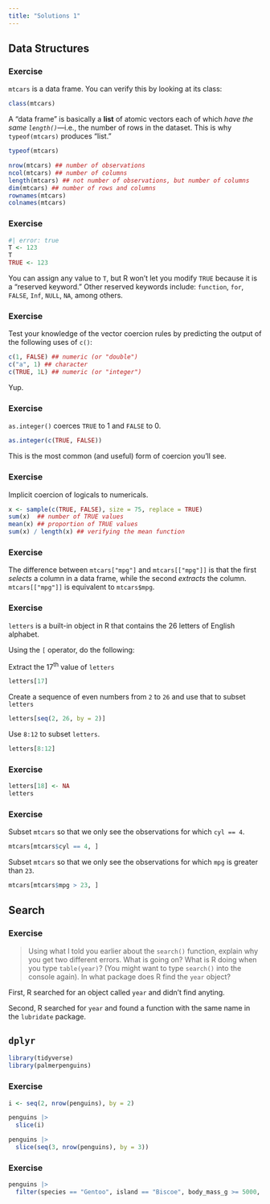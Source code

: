 ```yaml
---
title: "Solutions 1"
---
```


## Data Structures

### Exercise

`mtcars` is a data frame. You can verify this by looking at its class:

```r
class(mtcars)
```

A "data frame" is basically a **list** of atomic vectors each of which *have the same `length()`*---i.e., the number of rows in the dataset. This is why `typeof(mtcars)` produces "list."

```r
typeof(mtcars)
```

```r
nrow(mtcars) ## number of observations
ncol(mtcars) ## number of columns
length(mtcars) ## not number of observations, but number of columns
dim(mtcars) ## number of rows and columns
rownames(mtcars)
colnames(mtcars)
```

### Exercise

```r
#| error: true
T <- 123
T
TRUE <- 123
```

You can assign any value to `T`, but R won't let you modify `TRUE` because it is a "reserved keyword." Other reserved keywords include: `function`, `for`, `FALSE`, `Inf`, `NULL`, `NA`, among others.

### Exercise

Test your knowledge of the vector coercion rules by predicting the output of the following uses of `c()`:

```r
c(1, FALSE) ## numeric (or "double")
c("a", 1) ## character
c(TRUE, 1L) ## numeric (or "integer")
```

Yup.

### Exercise

`as.integer()` coerces `TRUE` to 1 and `FALSE` to 0.

```r
as.integer(c(TRUE, FALSE))
```

This is the most common (and useful) form of coercion you'll see.

### Exercise

Implicit coercion of logicals to numericals.

```r
x <- sample(c(TRUE, FALSE), size = 75, replace = TRUE)
sum(x)  ## number of TRUE values
mean(x) ## proportion of TRUE values
sum(x) / length(x) ## verifying the mean function
```

### Exercise

The difference between `mtcars["mpg"]` and `mtcars[["mpg"]]` is that the first *selects* a column in a data frame, while the second *extracts* the column. `mtcars[["mpg"]]` is equivalent to `mtcars$mpg`.

### Exercise

`letters` is a built-in object in R that contains the 26 letters of English alphabet.

Using the `[` operator, do the following:

Extract the 17^th^ value of `letters`

```r
letters[17]
```

Create a sequence of even numbers from `2` to `26` and use that to subset `letters`

```r
letters[seq(2, 26, by = 2)]
```

Use `8:12` to subset `letters`.

```r
letters[8:12]
```

### Exercise

```r
letters[18] <- NA
letters
```

### Exercise

Subset `mtcars` so that we only see the observations for which `cyl == 4`.

```r
mtcars[mtcars$cyl == 4, ]
```

Subset `mtcars` so that we only see the observations for which `mpg` is greater than `23`.

```r
mtcars[mtcars$mpg > 23, ]
```

## Search

### Exercise

> Using what I told you earlier about the `search()` function, explain why you get two different errors. What is going on? What is R doing when you type `table(year)`? (You might want to type `search()` into the console again). In what package does R find the `year` object?

First, R searched for an object called `year` and didn't find anyting.

Second, R searched for `year` and found a function with the same name in the `lubridate` package.

## `dplyr`

```r
library(tidyverse)
library(palmerpenguins)
```

### Exercise

```r
i <- seq(2, nrow(penguins), by = 2)

penguins |> 
  slice(i)

penguins |> 
  slice(seq(3, nrow(penguins), by = 3))
```

### Exercise

```r
penguins |> 
  filter(species == "Gentoo", island == "Biscoe", body_mass_g >= 5000, body_mass_g <= 5500)
```
